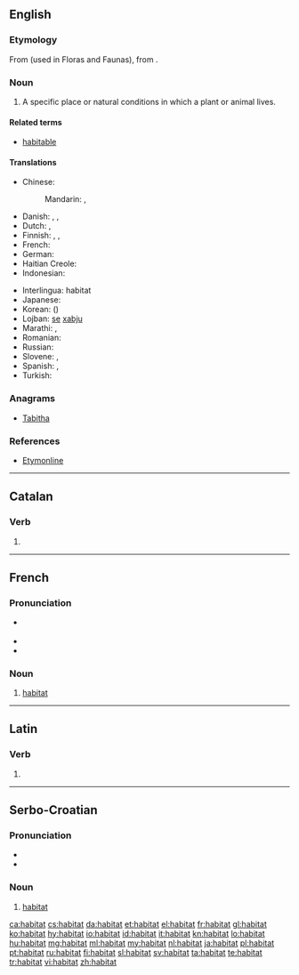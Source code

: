 {{also|habitât}}
==English==

===Etymology===
From {{etyl|la}} {{term|habitat||it inhabits|lang=la}} (used in Floras and Faunas), from {{term|habito|habitō}}.

===Noun===
{{en-noun}}

# {{biology}} A specific place or natural conditions in which a plant or animal lives.

====Related terms====
* [[habitable]]

====Translations====
{{trans-top|natural conditions in which a plant or animal lives}}
* Chinese:
*: Mandarin: {{t|cmn|棲息地|sc=Hani}}, {{t|cmn|栖息地|tr=qīxīdì ''PRC'', qīxídì ''Taiwan''|sc=Hani}}
* Danish: {{t-|da|levested|n}}, {{t+|da|habitat|n}}, {{t-|da|udbredelsesområde|n}}
* Dutch: {{t+|nl|woonplaats|m|f}}, {{t+|nl|habitat|n}}
* Finnish: {{t-|fi|elinympäristö}}, {{t-|fi|elinpaikka}}, {{t-|fi|habitaatti}}
* French: {{t+|fr|habitat|m}}
* German: {{t+|de|Habitat|n}}
* Haitian Creole: {{tø|ht|abita}}
* Indonesian: {{t+|id|habitat}}
{{trans-mid}}
* Interlingua: habitat
* Japanese: {{t-|ja|生息地|tr=せいそくち, seisokuchi|sc=Jpan}}
* Korean: {{t+|ko|서식지|tr=seosikji|sc=Kore}} ({{t-|ko|棲息地|sc=Kore}})
* Lojban: [[se]] [[xabju]]
* Marathi: {{t-|mr|अधिवास|sc=Deva}}, {{t-|mr|प्राकृतिक वास|sc=Deva}}
* Romanian: {{t-|ro|habitat}}
* Russian: {{t-|ru|среда обитания|f|tr=sredá obitánija}}
* Slovene: {{t|sl|habitat|m}}, {{t|sl|življenjski prostor|m}}
* Spanish: {{t+|es|habitación|f}},  {{t-|es|habitat}}
* Turkish: {{t+|tr|habitat}}
{{trans-bottom}}

===Anagrams===
* [[Tabitha#English|Tabitha]]

===References===
* [http://www.etymonline.com/index.php?term=habitat Etymonline]

----

==Catalan==

===Verb===
{{head|ca|verb form}}

# {{ca-verb form of|t=past|m=ptc|habitar}}

----

==French==

===Pronunciation===
* {{muteh}} {{IPA|/a.bi.ta/|lang=fr}}
* {{rhymes|a|lang=fr}}
* {{homophones|habitats|lang=fr}}

===Noun===
{{fr-noun|m}}

# [[#English|habitat]]

----

==Latin==

===Verb===
{{la-verb-form|habitat}}

# {{conjugation of|habito|habitō|3|s|pres|act|ind}}

----

==Serbo-Croatian==

===Pronunciation===
* {{IPA|/xabǐtaːt/|lang=sh}}
* {{hyphenation|ha|bi|tat}}

===Noun===
{{sh-noun|g=m|head=habìtāt|r|хабитат|хабѝта̄т}}

# [[#English|habitat]]

[[ca:habitat]]
[[cs:habitat]]
[[da:habitat]]
[[et:habitat]]
[[el:habitat]]
[[fr:habitat]]
[[gl:habitat]]
[[ko:habitat]]
[[hy:habitat]]
[[io:habitat]]
[[id:habitat]]
[[it:habitat]]
[[kn:habitat]]
[[lo:habitat]]
[[hu:habitat]]
[[mg:habitat]]
[[ml:habitat]]
[[my:habitat]]
[[nl:habitat]]
[[ja:habitat]]
[[pl:habitat]]
[[pt:habitat]]
[[ru:habitat]]
[[fi:habitat]]
[[sl:habitat]]
[[sv:habitat]]
[[ta:habitat]]
[[te:habitat]]
[[tr:habitat]]
[[vi:habitat]]
[[zh:habitat]]